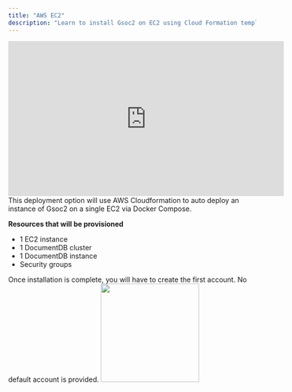 ```yaml
---
title: "AWS EC2"
description: "Learn to install Gsoc2 on EC2 using Cloud Formation template"
---
```


<iframe width="560" height="315" src="https://www.youtube.com/embed/jR-gM7vIY2c" title="YouTube video player" frameborder="0" allow="accelerometer; autoplay; clipboard-write; encrypted-media; gyroscope; picture-in-picture; web-share" allowfullscreen></iframe>
This deployment option will use AWS Cloudformation to auto deploy an instance of Gsoc2 on a single EC2 via Docker Compose.

**Resources that will be provisioned** 
- 1 EC2 instance 
- 1 DocumentDB cluster 
- 1 DocumentDB instance 
- Security groups

<Info>
Once installation is complete, you will have to create the first account. No default account is provided.
</Info>

<a href="https://us-east-1.console.aws.amazon.com/cloudformation/home?region=us-east-1#/stacks/create/review?templateURL=https://ec2-instance-cloudformation.s3.amazonaws.com/gsoc2-ec2-deployment.template&stackName=gsoc2">
    <img width="200" src="../../images/deploy-aws-button.png" />
</a>